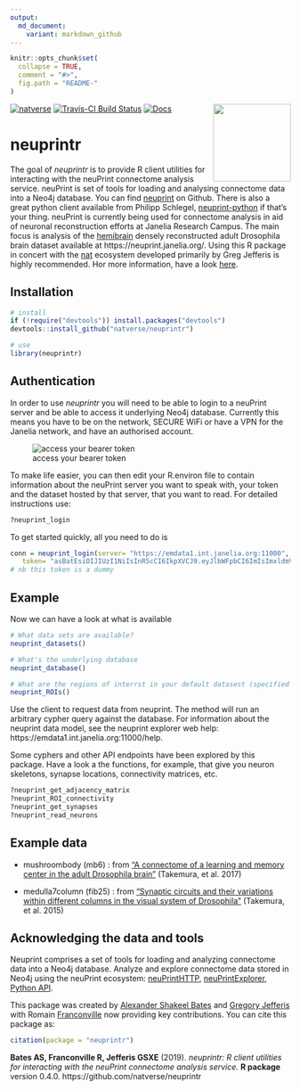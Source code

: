 ```yaml
---
output:
  md_document:
    variant: markdown_github
---
```


<!-- README.md is generated from README.Rmd. Please edit that file -->

```r
knitr::opts_chunk$set(
  collapse = TRUE,
  comment = "#>",
  fig.path = "README-"
)
```
[![natverse](https://img.shields.io/badge/natverse-Part%20of%20the%20natverse-a241b6)](https://natverse.github.io)
[![Travis-CI Build Status](https://api.travis-ci.org/natverse/neuprintr.svg?branch=master)](https://travis-ci.org/natverse/neuprintr)
[![Docs](https://img.shields.io/badge/docs-100%25-brightgreen.svg)](http://natverse.github.io/neuprintr/reference/)
<img src="man/figures/logo.svg" align="right" height="139" /> 

# neuprintr

The goal of *neuprintr* is to provide R client utilities for interacting with the neuPrint connectome analysis service. neuPrint is set of tools for loading and analysing connectome data into a Neo4j database.
You can find [neuprint](https://github.com/connectome-neuprint/neuPrint) on Github. There is also a great python client available from Philipp Schlegel, [neuprint-python](https://github.com/schlegelp/neuprint-python) if that's your thing. 
neuPrint is currently being used for connectome analysis in aid of neuronal reconstruction efforts at Janelia Research Campus. The main focus is analysis of the [hemibrain](https://www.janelia.org/project-team/flyem/hemibrain) densely reconstructed adult Drosophila brain dataset available at https://neuprint.janelia.org/.
Using this R package in concert with the [nat](https://github.com/jefferis/nat) ecosystem developed primarily by Greg Jefferis is highly recommended. Hor more information, have a look [here](https://neuprint.janelia.org/help).

## Installation

```r
# install
if (!require("devtools")) install.packages("devtools")
devtools::install_github("natverse/neuprintr")

# use 
library(neuprintr)
```

## Authentication

In order to use *neuprintr* you will need to be able to login to a neuPrint server and be able to access it underlying Neo4j database. Currently this means you have to be on the network, SECURE WiFi or have a VPN for the Janelia network, and have an authorised account.

![access your bearer token](https://raw.githubusercontent.com/natverse/neuprintr/master/inst/images/bearertoken.png)

To make life easier, you can then edit your R.environ file to contain information about the neuPrint server you want to speak with, your token and the dataset hosted by that server, that you want to read. For detailed instructions use:

```r
?neuprint_login
```

To get started quickly, all you need to do is

```r
conn = neuprint_login(server= "https://emdata1.int.janelia.org:11000",
   token= "asBatEsiOIJIUzI1NiIsInR5cCI6IkpXVCJ9.eyJlbWFpbCI6ImIsImxldmVsIjoicmVhZHdyaXRlIiwiaW1hZ2UtdXJsIjoiaHR0cHM7Ly9saDQuZ29vZ2xldXNlcmNvbnRlbnQuY29tLy1QeFVrTFZtbHdmcy9BQUFBQUFBQUFBDD9BQUFBQUFBQUFBQS9BQ0hpM3JleFZMeEI4Nl9FT1asb0dyMnV0QjJBcFJSZlI6MTczMjc1MjU2HH0.jhh1nMDBPl5A1HYKcszXM518NZeAhZG9jKy3hzVOWEU")
# nb this token is a dummy
```

## Example

Now we can have a look at what is available

```r
# What data sets are available?
neuprint_datasets()

# What's the underlying database
neuprint_database()

# What are the regions of interrst in your default datasest (specified in R.environ, see ?neuprint_login)
neuprint_ROIs()
```

Use the client to request data from neuprint. The \code{neuprint_fetch_custom} method will run an arbitrary cypher query against the database. For information about the neuprint data model, see the neuprint explorer web help: https://emdata1.int.janelia.org:11000/help.

Some cyphers and other API endpoints have been explored by this package. Have a look a the functions, for example, that give you neuron skeletons, synapse locations, connectivity matrices, etc.

```r
?neuprint_get_adjacency_matrix
?neuprint_ROI_connectivity
?neuprint_get_synapses
?neuprint_read_neurons
```

## Example data

* mushroombody (mb6) : from ["A connectome of a learning and memory center in the adult Drosophila brain"](https://elifesciences.org/articles/26975) (Takemura, et al. 2017)

* medulla7column (fib25) : from ["Synaptic circuits and their variations within different columns in the visual system of Drosophila"](https://www.pnas.org/content/112/44/13711) (Takemura, et al. 2015)

## Acknowledging the data and tools

Neuprint comprises a set of tools for loading and analyzing connectome data into a Neo4j database. Analyze and explore connectome data stored in Neo4j using the neuPrint ecosystem: [neuPrintHTTP](https://github.com/connectome-neuprint/neuPrintHTTP), [neuPrintExplorer](https://github.com/connectome-neuprint/neuPrintExplorer), [Python API](https://github.com/connectome-neuprint/neuprint-python).

This package was created by [Alexander Shakeel Bates](https://scholar.google.com/citations?user=BOVTiXIAAAAJ&hl=en) and [Gregory Jefferis](https://en.wikipedia.org/wiki/Gregory_Jefferis) with Romain [Franconville](https://scholar.google.com/citations?user=I7yBLlsAAAAJ&hl=en) 
now providing key contributions. You can cite this package as:

```r
citation(package = "neuprintr")
```

**Bates AS, Franconville R, Jefferis GSXE** (2019). *neuprintr: R client utilities for interacting with the neuPrint connectome analysis service.* **R package** version 0.4.0. https://github.com/natverse/neuprintr
